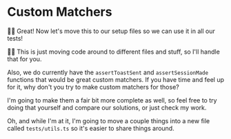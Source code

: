 # Custom Matchers

👨‍💼 Great! Now let's move this to our setup files so we can use it in all our
tests!

🧝‍♂️ This is just moving code around to different files and stuff, so I'll handle
that for you.

Also, we do currently have the `assertToastSent` and `assertSessionMade`
functions that would be great custom matchers. If you have time and feel up for
it, why don't you try to make custom matchers for those?

I'm going to make them a fair bit more complete as well, so feel free to try
doing that yourself
and <DiffLink app1="playground" app2={1}>compare our solutions</DiffLink>, or
just <DiffLink>check my work</DiffLink>.

Oh, and while I'm at it, I'm going to move a couple things into a new file
called `tests/utils.ts` so it's easier to share things around.
